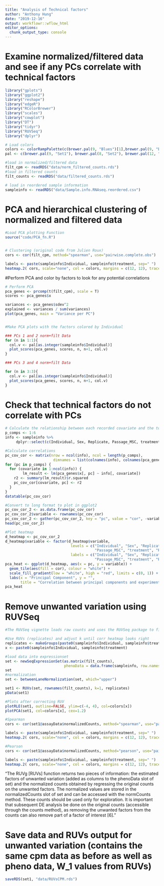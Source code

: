 ```yaml
---
title: "Analysis of Technical factors"
author: "Anthony Hung"
date: "2019-12-16"
output: workflowr::wflow_html
editor_options:
  chunk_output_type: console
---
```


# Examine normalized/filtered data and see if any PCs correlate with technical factors

```r
library("gplots")
library("ggplot2")
library("reshape")
library("edgeR")
library("RColorBrewer")
library("scales")
library("cowplot")
library("DT")
library("tidyr")
library("RUVSeq")
library("dplyr")

# Load colors 
colors <- colorRampPalette(c(brewer.pal(9, "Blues")[1],brewer.pal(9, "Blues")[9]))(100)
pal <- c(brewer.pal(9, "Set1"), brewer.pal(8, "Set2"), brewer.pal(12, "Set3"))

#load in normalized/filtered data
filt_cpm <- readRDS("data/norm_filtered_counts.rds")
#load in filtered counts
filt_counts <- readRDS("data/filtered_counts.rds")

# load in reordered sample information
sampleinfo <- readRDS("data/Sample.info.RNAseq.reordered.csv")
```

# PCA and hierarchical clustering of normalized and filtered data

```r
#Load PCA plotting Function
source("code/PCA_fn.R")


# Clustering (original code from Julien Roux)
cors <- cor(filt_cpm, method="spearman", use="pairwise.complete.obs")

labels <- paste(sampleinfo$Individual, sampleinfo$treatment, sep=" ")
heatmap.2( cors, scale="none", col = colors, margins = c(12, 12), trace='none', denscol="white", labCol=labels, ColSideColors=pal[as.integer(as.factor(sampleinfo$Individual))], RowSideColors=pal[as.integer(as.factor(sampleinfo$treatment))+3], cexCol = 0.2 + 1/log10(15), cexRow = 0.2 + 1/log10(15))
```

#Perform PCA and color by factors to look for any potential correlations

```r
# Perform PCA
pca_genes <- prcomp(t(filt_cpm), scale = T)
scores <- pca_genes$x

variances <- pca_genes$sdev^2
explained <- variances / sum(variances)
plot(pca_genes, main = "Variance per PC")


#Make PCA plots with the factors colored by Individual

### PCs 1 and 2 norm+filt Data
for (n in 1:1){
  col.v <- pal[as.integer(sampleinfo$Individual)]
  plot_scores(pca_genes, scores, n, n+1, col.v)
}

### PCs 3 and 4 norm+filt Data

for (n in 3:3){
  col.v <- pal[as.integer(sampleinfo$Individual)]
  plot_scores(pca_genes, scores, n, n+1, col.v)
}

```


# Check that technical factors do not correlate with PCs

```r
# Calculate the relationship between each recorded covariate and the top 6 PCs. 
p_comps <- 1:6
info <- sampleinfo %>% 
     dplyr::select(c(Individual, Sex, Replicate, Passage_MSC, treatment, RIN, LibraryPrepBatch)) #subset sample info for technical/biological variables

#Calculate correlations
pc_cov_cor <- matrix(nrow = ncol(info), ncol = length(p_comps), 
                      dimnames = list(colnames(info), colnames(pca_genes$x)[p_comps])) 
for (pc in p_comps) { 
  for (covariate in 1:ncol(info)) { 
        lm_result <- lm(pca_genes$x[, pc] ~ info[, covariate]) 
    r2 <- summary(lm_result)$r.squared 
    pc_cov_cor[covariate, pc] <- r2 
  } 
} 
datatable(pc_cov_cor) 

#Convert to long format to plot in ggplot2
pc_cov_cor_2 <- as.data.frame(pc_cov_cor) 
pc_cov_cor_2$variable <- rownames(pc_cov_cor) 
pc_cov_cor_2 <- gather(pc_cov_cor_2, key = "pc", value = "cor", -variable) 
head(pc_cov_cor_2) 

#Plot heatmap
d_heatmap <- pc_cov_cor_2 
d_heatmap$variable <- factor(d_heatmap$variable, 
                              levels = c("Individual", "Sex", "Replicate", 
                                         "Passage_MSC", "treatment", "RIN", "LibraryPrepBatch"), 
                              labels = c("Individual", "Sex", "Replicate", 
                                         "Passage_MSC", "treatment", "RIN", "LibraryPrepBatch")) 
pca_heat <- ggplot(d_heatmap, aes(x = pc, y = variable)) + 
  geom_tile(aes(fill = cor), colour = "white") + 
  scale_fill_gradient(low = "white", high = "red", limits = c(0, 1)) + 
  labs(x = "Principal Component", y = "", 
       title = "Correlation between principal components and experimental variables") 
pca_heat
```


# Remove unwanted variation using RUVSeq

```r
#The RUVSeq vignette loads raw counts and uses the RUVSeq package to filter and normalize data (upper quantile normalization) before performing RUVs. 

#Use RUVs (replicates) and adjust k until corr heatmap looks right
replicates <- makeGroups(paste0(sampleinfo$Individual, sampleinfo$treatment))
x <- paste0(sampleinfo$Individual, sampleinfo$treatment)

#load data into expressionset
set <- newSeqExpressionSet(as.matrix(filt_counts),
                           phenoData = data.frame(sampleinfo, row.names=colnames(filt_cpm)))
set
#normalization
set <- betweenLaneNormalization(set, which="upper")

set1 <- RUVs(set, rownames(filt_counts), k=1, replicates)
pData(set1)

#Plots after correcting RUV
plotRLE(set1, outline=FALSE, ylim=c(-4, 4), col=colors[x])
plotPCA(set1, col=colors[x], cex=1.2)

#Spearman
cors <- cor(set1@assayData$normalizedCounts, method="spearman", use="pairwise.complete.obs")

labels <- paste(sampleinfo$Individual, sampleinfo$treatment, sep=" ")
heatmap.2( cors, scale="none", col = colors, margins = c(12, 12), trace='none', denscol="white", labCol=labels, ColSideColors=pal[as.integer(as.factor(sampleinfo$Individual))], RowSideColors=pal[as.integer(as.factor(sampleinfo$treatment))+3], cexCol = 0.2 + 1/log10(15), cexRow = 0.2 + 1/log10(15))

#Pearson
cors <- cor(set1@assayData$normalizedCounts, method="pearson", use="pairwise.complete.obs")

labels <- paste(sampleinfo$Individual, sampleinfo$treatment, sep=" ")
heatmap.2( cors, scale="none", col = colors, margins = c(12, 12), trace='none', denscol="white", labCol=labels, ColSideColors=pal[as.integer(as.factor(sampleinfo$Individual))], RowSideColors=pal[as.integer(as.factor(sampleinfo$treatment))+3], cexCol = 0.2 + 1/log10(15), cexRow = 0.2 + 1/log10(15))
```

"The RUVg [RUVs] function returns two pieces of information: the estimated factors of unwanted
variation (added as columns to the phenoData slot of set) and the normalized counts
obtained by regressing the original counts on the unwanted factors. The normalized
values are stored in the normalizedCounts slot of set and can be accessed with the
normCounts method. These counts should be used only for exploration. It is important
that subsequent DE analysis be done on the original counts (accessible through the
counts method), as removing the unwanted factors from the counts can also remove
part of a factor of interest [6]."

# Save data and RUVs output for unwanted variation (contains the same cpm data as before as well as pheno data, W_1 values from RUVs)

```r
saveRDS(set1, "data/RUVsCPM.rds")
```
